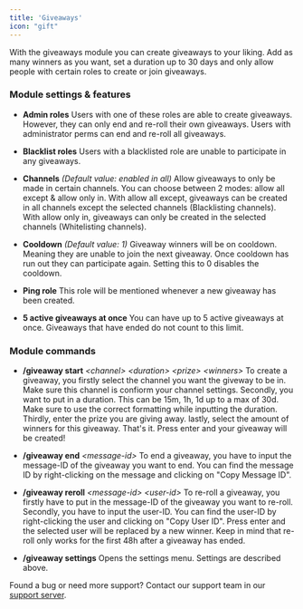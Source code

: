 ```yaml
---
title: 'Giveaways'
icon: "gift"
---
```


With the giveaways module you can create giveaways to your liking. Add as many winners as you want, set a duration up to 30 days and only allow people with certain roles to create or join giveaways.

### Module settings & features

* **Admin roles**
  Users with one of these roles are able to create giveaways. However, they can only end and re-roll their own giveaways. Users with administrator perms can end and re-roll all giveaways.

* **Blacklist roles**
  Users with a blacklisted role are unable to participate in any giveaways.

* **Channels** *(Default value: enabled in all)*
  Allow giveaways to only be made in certain channels. You can choose between 2 modes: allow all except & allow only in. With allow all except, giveaways can be created in all channels except the selected channels (Blacklisting channels). With allow only in, giveaways can only be created in the selected channels (Whitelisting channels).

* **Cooldown** *(Default value: 1)*
  Giveaway winners will be on cooldown. Meaning they are unable to join the next giveaway. Once cooldown has run out they can participate again. Setting this to 0 disables the cooldown.

* **Ping role**
  This role will be mentioned whenever a new giveaway has been created.

* **5 active giveaways at once**
  You can have up to 5 active giveaways at once. Giveaways that have ended do not count to this limit.

### Module commands

* **/giveaway start** *\<channel> \<duration> \<prize> \<winners>*
  To create a giveaway, you firstly select the channel you want the giveway to be in. Make sure this channel is confiorm your channel settings. Secondly, you want to put in a duration. This can be 15m, 1h, 1d up to a max of 30d. Make sure to use the correct formatting while inputting the duration. Thirdly, enter the prize you are giving away. lastly, select the amount of winners for this giveaway.  That's it. Press enter and your giveaway will be created!

* **/giveaway end** *\<message-id>*
  To end a giveaway, you have to input the message-ID of the giveaway you want to end. You can find the message ID by right-clicking on the message and clicking on "Copy Message ID".

* **/giveaway reroll** *\<message-id> \<user-id>*
  To re-roll a giveaway, you firstly have to put in the message-ID of the giveaway you want to re-roll. Secondly, you have to input the user-ID. You can find the user-ID by right-clicking the user and clicking on "Copy User ID". Press enter and the selected user will be replaced by a new winner.
Keep in mind that re-roll only works for the first 48h after a giveaway has ended.

* **/giveaway settings**
  Opens the settings menu. Settings are described above.

Found a bug or need more support? Contact our support team in our [support server](https://support.yoshibot.com/).